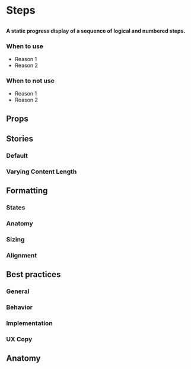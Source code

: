
# Steps

##

<h4>
  A static progress display of a sequence of logical and numbered steps.
</h4>

<Canvas>
  <Story id="components-steps--default" />
</Canvas>

### When to use 
- Reason 1
- Reason 2

### When to not use
- Reason 1
- Reason 2


## Props

<ArgsTable of={Steps} />


## Stories 

### Default

<Canvas>
  <Story id="components-steps--default" />
</Canvas>

### Varying Content Length

<Canvas>
  <Story id="components-steps--varying-content-length" />
</Canvas>

## Formatting

### States

### Anatomy 

### Sizing

### Alignment


## Best practices

### General

### Behavior

### Implementation

### UX Copy

## Anatomy
